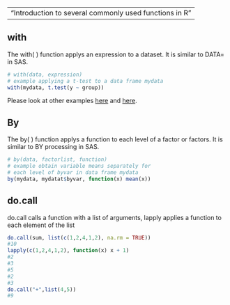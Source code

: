 ---
  "Introduction to several commonly used functions in R"
--

## with
The with( ) function applys an expression to a dataset. It is similar to 
DATA= in SAS.

```r
# with(data, expression)
# example applying a t-test to a data frame mydata 
with(mydata, t.test(y ~ group))

```

Please look at other examples [here](http://stackoverflow.com/questions/21827572/what-is-the-difference-between-with-and-within-in-r) and [here](http://www.magesblog.com/2012/01/say-it-in-r-with-by-apply-and-friends.html).

## By
The by( ) function applys a function to each level of a factor or factors. 
It is similar to BY processing in SAS.

```r
# by(data, factorlist, function)
# example obtain variable means separately for
# each level of byvar in data frame mydata 
by(mydata, mydatat$byvar, function(x) mean(x))
```


## do.call
do.call calls a function with a list of arguments, lapply applies a function to each element of the list

```r
do.call(sum, list(c(1,2,4,1,2), na.rm = TRUE))
#10
lapply(c(1,2,4,1,2), function(x) x + 1)
#2
#3
#5
#2
#3
do.call("+",list(4,5))
#9
```
